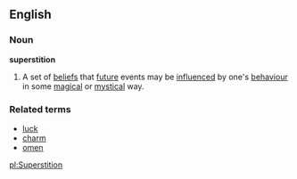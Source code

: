 ==English==
===Noun===
{{wikipedia}}
'''superstition'''
#A set of [[belief]]s that [[future]] events may be [[influence]]d by one's [[behaviour]] in some [[magic]]al or [[mystic]]al way.
===Related terms===
*[[luck]]
*[[charm]]
*[[omen]]

[[pl:Superstition]]